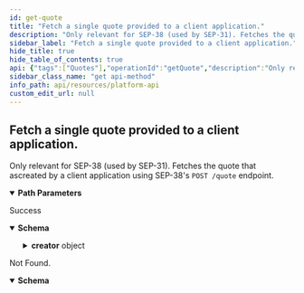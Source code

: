 ```yaml
---
id: get-quote
title: "Fetch a single quote provided to a client application."
description: "Only relevant for SEP-38 (used by SEP-31). Fetches the quote that ascreated by a client application using SEP-38's `POST /quote` endpoint."
sidebar_label: "Fetch a single quote provided to a client application."
hide_title: true
hide_table_of_contents: true
api: {"tags":["Quotes"],"operationId":"getQuote","description":"Only relevant for SEP-38 (used by SEP-31). Fetches the quote that ascreated by a client application using SEP-38's `POST /quote` endpoint.","parameters":[{"in":"path","name":"id","description":"The ID returned as a result of creating the quote via SEP-38's `POST /quote` endpoint.","schema":{"type":"string"},"required":true}],"responses":{"200":{"description":"Success","content":{"application/json":{"schema":{"type":"object","properties":{"id":{"type":"string"},"sell_amount":{"type":"string"},"sell_asset":{"type":"string"},"buy_amount":{"type":"string"},"buy_asset":{"type":"string"},"expires_at":{"type":"string","format":"date-time"},"price":{"type":"string"},"total_price":{"type":"string"},"creator":{"type":"object","description":"StellarId's are objects that identify end-users and SEP-31 Sending Anchors, but not SEP-31 Receiving Anchors.\n\nFor a SEP-12 customer, the `id` field should be sufficient to fully identify the customer in the Anchor Backend.\n\nFor a SEP-31 Sending Anchor, the `account` field should be used.\n","properties":{"id":{"type":"string","description":"The `id` of the customer registered through SEP-12."},"account":{"type":"string","description":"Either the Stellar account or Muxed account address of the on-chain entity."}}},"transaction_id":{"type":"string"},"created_at":{"type":"string","format":"date-time"}}}}}},"404":{"description":"Not Found.","content":{"application/json":{"schema":{"type":"object","properties":{"error":{"type":"string"},"id":{"type":"string"}},"required":["error"]}}}}},"method":"get","path":"/exchange/quotes/{id}","info":{"version":"2.0.0","title":"Platform API"},"postman":{"name":"Fetch a single quote provided to a client application.","description":{"content":"Only relevant for SEP-38 (used by SEP-31). Fetches the quote that ascreated by a client application using SEP-38's `POST /quote` endpoint.","type":"text/plain"},"url":{"path":["exchange","quotes",":id"],"host":["{{baseUrl}}"],"query":[],"variable":[{"disabled":false,"description":{"content":"(Required) The ID returned as a result of creating the quote via SEP-38's `POST /quote` endpoint.","type":"text/plain"},"type":"any","value":"","key":"id"}]},"header":[{"key":"Accept","value":"application/json"}],"method":"GET"}}
sidebar_class_name: "get api-method"
info_path: api/resources/platform-api
custom_edit_url: null
---
```



## Fetch a single quote provided to a client application.



Only relevant for SEP-38 (used by SEP-31). Fetches the quote that ascreated by a client application using SEP-38's `POST /quote` endpoint.

<details style={{"marginBottom":"1rem"}} data-collapsed={false} open={true}><summary style={{}}><strong>Path Parameters</strong></summary><div><ul><ParamsItem className={"paramsItem"} param={{"in":"path","name":"id","description":"The ID returned as a result of creating the quote via SEP-38's `POST /quote` endpoint.","schema":{"type":"string"},"required":true}}></ParamsItem></ul></div></details><div><ApiTabs><TabItem label={"200"} value={"200"}><div>

Success

</div><div><MimeTabs schemaType={"response"}><TabItem label={"application/json"} value={"application/json"}><SchemaTabs><TabItem label={"Schema"} value={"Schema"}><details style={{}} data-collapsed={false} open={true}><summary style={{"textAlign":"left"}}><strong>Schema</strong></summary><div style={{"textAlign":"left","marginLeft":"1rem"}}></div><ul style={{"marginLeft":"1rem"}}><SchemaItem collapsible={false} name={"id"} required={false} schemaName={"string"} qualifierMessage={undefined} schema={{"type":"string"}}></SchemaItem><SchemaItem collapsible={false} name={"sell_amount"} required={false} schemaName={"string"} qualifierMessage={undefined} schema={{"type":"string"}}></SchemaItem><SchemaItem collapsible={false} name={"sell_asset"} required={false} schemaName={"string"} qualifierMessage={undefined} schema={{"type":"string"}}></SchemaItem><SchemaItem collapsible={false} name={"buy_amount"} required={false} schemaName={"string"} qualifierMessage={undefined} schema={{"type":"string"}}></SchemaItem><SchemaItem collapsible={false} name={"buy_asset"} required={false} schemaName={"string"} qualifierMessage={undefined} schema={{"type":"string"}}></SchemaItem><SchemaItem collapsible={false} name={"expires_at"} required={false} schemaName={"date-time"} qualifierMessage={undefined} schema={{"type":"string","format":"date-time"}}></SchemaItem><SchemaItem collapsible={false} name={"price"} required={false} schemaName={"string"} qualifierMessage={undefined} schema={{"type":"string"}}></SchemaItem><SchemaItem collapsible={false} name={"total_price"} required={false} schemaName={"string"} qualifierMessage={undefined} schema={{"type":"string"}}></SchemaItem><SchemaItem collapsible={true} className={"schemaItem"}><details style={{}}><summary style={{}}><strong>creator</strong><span style={{"opacity":"0.6"}}> object</span></summary><div style={{"marginLeft":"1rem"}}><div style={{"marginTop":".5rem","marginBottom":".5rem"}}>

StellarId's are objects that identify end-users and SEP-31 Sending Anchors, but not SEP-31 Receiving Anchors.

For a SEP-12 customer, the `id` field should be sufficient to fully identify the customer in the Anchor Backend.

For a SEP-31 Sending Anchor, the `account` field should be used.


</div><SchemaItem collapsible={false} name={"id"} required={false} schemaName={"string"} qualifierMessage={undefined} schema={{"type":"string","description":"The `id` of the customer registered through SEP-12."}}></SchemaItem><SchemaItem collapsible={false} name={"account"} required={false} schemaName={"string"} qualifierMessage={undefined} schema={{"type":"string","description":"Either the Stellar account or Muxed account address of the on-chain entity."}}></SchemaItem></div></details></SchemaItem><SchemaItem collapsible={false} name={"transaction_id"} required={false} schemaName={"string"} qualifierMessage={undefined} schema={{"type":"string"}}></SchemaItem><SchemaItem collapsible={false} name={"created_at"} required={false} schemaName={"date-time"} qualifierMessage={undefined} schema={{"type":"string","format":"date-time"}}></SchemaItem></ul></details></TabItem><TabItem label={"Example (from schema)"} value={"Example (from schema)"}><ResponseSamples responseExample={"{\n  \"id\": \"string\",\n  \"sell_amount\": \"string\",\n  \"sell_asset\": \"string\",\n  \"buy_amount\": \"string\",\n  \"buy_asset\": \"string\",\n  \"expires_at\": \"2023-03-23\",\n  \"price\": \"string\",\n  \"total_price\": \"string\",\n  \"creator\": {\n    \"id\": \"string\",\n    \"account\": \"string\"\n  },\n  \"transaction_id\": \"string\",\n  \"created_at\": \"2023-03-23\"\n}"} language={"json"}></ResponseSamples></TabItem></SchemaTabs></TabItem></MimeTabs></div></TabItem><TabItem label={"404"} value={"404"}><div>

Not Found.

</div><div><MimeTabs schemaType={"response"}><TabItem label={"application/json"} value={"application/json"}><SchemaTabs><TabItem label={"Schema"} value={"Schema"}><details style={{}} data-collapsed={false} open={true}><summary style={{"textAlign":"left"}}><strong>Schema</strong></summary><div style={{"textAlign":"left","marginLeft":"1rem"}}></div><ul style={{"marginLeft":"1rem"}}><SchemaItem collapsible={false} name={"error"} required={false} schemaName={"string"} qualifierMessage={undefined} schema={{"type":"string"}}></SchemaItem><SchemaItem collapsible={false} name={"id"} required={false} schemaName={"string"} qualifierMessage={undefined} schema={{"type":"string"}}></SchemaItem></ul></details></TabItem><TabItem label={"Example (from schema)"} value={"Example (from schema)"}><ResponseSamples responseExample={"{\n  \"error\": \"string\",\n  \"id\": \"string\"\n}"} language={"json"}></ResponseSamples></TabItem></SchemaTabs></TabItem></MimeTabs></div></TabItem></ApiTabs></div>
      